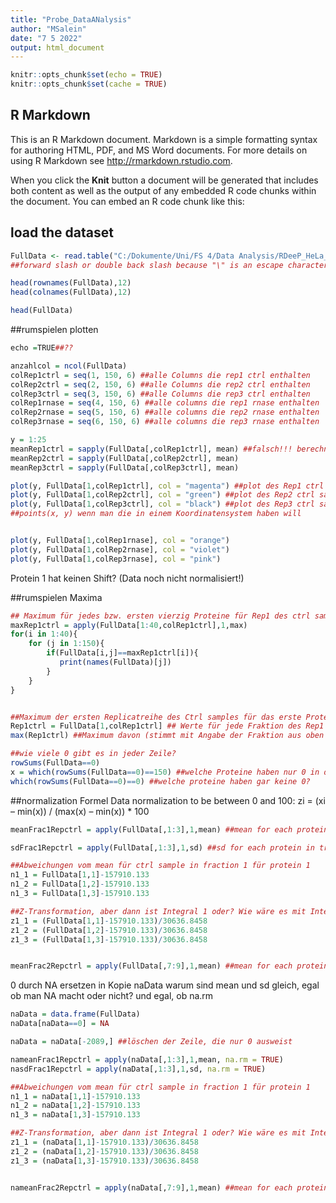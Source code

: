 ```yaml
---
title: "Probe_DataANalysis"
author: "MSalein"
date: "7 5 2022"
output: html_document
---
```


```r
knitr::opts_chunk$set(echo = TRUE)
knitr::opts_chunk$set(cache = TRUE)
```

## R Markdown

This is an R Markdown document. Markdown is a simple formatting syntax for authoring HTML, PDF, and MS Word documents. For more details on using R Markdown see <http://rmarkdown.rstudio.com>.

When you click the **Knit** button a document will be generated that includes both content as well as the output of any embedded R code chunks within the document. You can embed an R code chunk like this:



## load the dataset
```r
FullData <- read.table("C:/Dokumente/Uni/FS 4/Data Analysis/RDeeP_HeLa_Interphase.csv", header = TRUE, row.names=1, sep = ";") 
##forward slash or double back slash because "\" is an escape character

head(rownames(FullData),12) 
head(colnames(FullData),12)

head(FullData)
```

##rumspielen plotten
```r
echo =TRUE##??

anzahlcol = ncol(FullData)
colRep1ctrl = seq(1, 150, 6) ##alle Columns die rep1 ctrl enthalten
colRep2ctrl = seq(2, 150, 6) ##alle Columns die rep2 ctrl enthalten
colRep3ctrl = seq(3, 150, 6) ##alle Columns die rep3 ctrl enthalten
colRep1rnase = seq(4, 150, 6) ##alle columns die rep1 rnase enthalten
colRep2rnase = seq(5, 150, 6) ##alle columns die rep2 rnase enthalten
colRep3rnase = seq(6, 150, 6) ##alle columns die rep3 rnase enthalten

y = 1:25
meanRep1ctrl = sapply(FullData[,colRep1ctrl], mean) ##falsch!!! berechnet die mean von den Spalten und nicht für jedes Protein einzeln
meanRep2ctrl = sapply(FullData[,colRep2ctrl], mean) 
meanRep3ctrl = sapply(FullData[,colRep3ctrl], mean)

plot(y, FullData[1,colRep1ctrl], col = "magenta") ##plot des Rep1 ctrl sample für protein 1
plot(y, FullData[1,colRep2ctrl], col = "green") ##plot des Rep2 ctrl sample für protein 1
plot(y, FullData[1,colRep3ctrl], col = "black") ##plot des Rep3 ctrl sample für protein 1
##points(x, y) wenn man die in einem Koordinatensystem haben will


plot(y, FullData[1,colRep1rnase], col = "orange")
plot(y, FullData[1,colRep2rnase], col = "violet")
plot(y, FullData[1,colRep3rnase], col = "pink")

```
Protein 1 hat keinen Shift? (Data noch nicht normalisiert!)

##rumspielen Maxima
``` r

## Maximum für jedes bzw. ersten vierzig Proteine für Rep1 des ctrl sample und in welcher Fraktion die Maxima liegen
maxRep1ctrl = apply(FullData[1:40,colRep1ctrl],1,max)
for(i in 1:40){
    for (j in 1:150){
        if(FullData[i,j]==maxRep1ctrl[i]){
           print(names(FullData)[j])
        }
    }
}


##Maximum der ersten Replicatreihe des Ctrl samples für das erste Protein
Rep1ctrl = FullData[1,colRep1ctrl] ## Werte für jede Fraktion des Rep1 beim ersten Protein
max(Rep1ctrl) ##Maximum davon (stimmt mit Angabe der Fraktion aus oben drüber liegendem Code überein :) )

##wie viele 0 gibt es in jeder Zeile?
rowSums(FullData==0)
x = which(rowSums(FullData==0)==150) ##welche Proteine haben nur 0 in der Zeile?
which(rowSums(FullData==0)==0) ##welche proteine haben gar keine 0?

```

##normalization
Formel Data normalization to be between 0 and 100:
zi = (xi – min(x)) / (max(x) – min(x)) * 100


```r

meanFrac1Repctrl = apply(FullData[,1:3],1,mean) ##mean for each protein in triplicates of ctrl sample in fraction 1

sdFrac1Repctrl = apply(FullData[,1:3],1,sd) ##sd for each protein in triplicates of ctrl sample in fraction 1

##Abweichungen vom mean für ctrl sample in fraction 1 für protein 1
n1_1 = FullData[1,1]-157910.133
n1_2 = FullData[1,2]-157910.133
n1_3 = FullData[1,3]-157910.133

##Z-Transformation, aber dann ist Integral 1 oder? Wie wäre es mit Integral = 100 (Paper Maiwen)
z1_1 = (FullData[1,1]-157910.133)/30636.8458
z1_2 = (FullData[1,2]-157910.133)/30636.8458
z1_3 = (FullData[1,3]-157910.133)/30636.8458


meanFrac2Repctrl = apply(FullData[,7:9],1,mean) ##mean for each protein in triplicates of ctrl sample in fraction 2
```

0 durch NA ersetzen in Kopie naData
warum sind mean und sd gleich, egal ob man NA macht oder nicht? und egal, ob na.rm
```r
naData = data.frame(FullData)
naData[naData==0] = NA

naData = naData[-2089,] ##löschen der Zeile, die nur 0 ausweist

nameanFrac1Repctrl = apply(naData[,1:3],1,mean, na.rm = TRUE)
nasdFrac1Repctrl = apply(naData[,1:3],1,sd, na.rm = TRUE)

##Abweichungen vom mean für ctrl sample in fraction 1 für protein 1
n1_1 = naData[1,1]-157910.133
n1_2 = naData[1,2]-157910.133
n1_3 = naData[1,3]-157910.133

##Z-Transformation, aber dann ist Integral 1 oder? Wie wäre es mit Integral = 100 (Paper Maiwen)
z1_1 = (naData[1,1]-157910.133)/30636.8458
z1_2 = (naData[1,2]-157910.133)/30636.8458
z1_3 = (naData[1,3]-157910.133)/30636.8458


nameanFrac2Repctrl = apply(naData[,7:9],1,mean) ##mean for each protein in triplicates of ctrl sample in fraction 2

```


